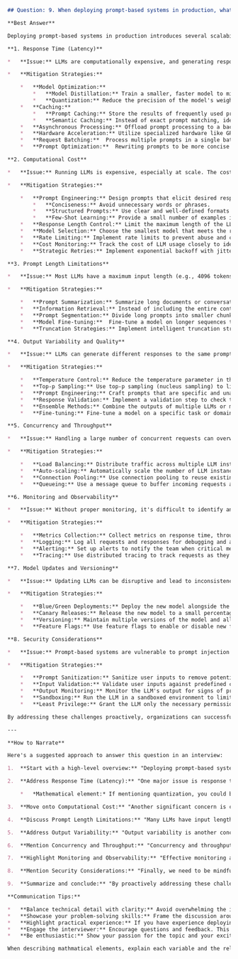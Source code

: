 ```markdown
## Question: 9. When deploying prompt-based systems in production, what scalability issues might arise, and how would you address them?

**Best Answer**

Deploying prompt-based systems in production introduces several scalability challenges. These challenges stem from the computational intensity of large language models (LLMs), the variable nature of user prompts, and the need to maintain consistent performance under increasing load. Here's a breakdown of potential issues and mitigation strategies:

**1. Response Time (Latency)**

*   **Issue:** LLMs are computationally expensive, and generating responses, especially for complex prompts, can take a significant amount of time. High latency leads to poor user experience and can limit the system's throughput.

*   **Mitigation Strategies:**

    *   **Model Optimization:**
        *   **Model Distillation:** Train a smaller, faster model to mimic the behavior of a larger, more accurate model. This reduces the computational burden per request.
        *   **Quantization:** Reduce the precision of the model's weights (e.g., from 32-bit floating point to 8-bit integer). This reduces memory footprint and can improve inference speed.
    *   **Caching:**
        *   **Prompt Caching:** Store the results of frequently used prompts.  A simple key-value cache, where the prompt serves as the key and the LLM response as the value, can significantly reduce latency for repetitive queries.  However, cache invalidation strategies (e.g., TTL-based) are essential.
        *   **Semantic Caching:** Instead of exact prompt matching, identify prompts with similar semantic meaning and reuse cached responses.  This requires embedding the prompts and using a similarity metric (e.g., cosine similarity) to find close matches. Semantic caching introduces additional complexity but can greatly improve cache hit rate.
    *   **Asynchronous Processing:** Offload prompt processing to a background queue.  Return an immediate response to the user (e.g., a "processing" message) and notify them when the final result is ready. This decouples the user's request from the LLM's processing time.
    *   **Hardware Acceleration:** Utilize specialized hardware like GPUs or TPUs to accelerate LLM inference.  These accelerators are designed for parallel processing and can significantly reduce response times.
    *   **Request Batching:**  Process multiple prompts in a single batch to take advantage of the parallel processing capabilities of GPUs/TPUs.  This amortizes the overhead of model loading and inference across multiple requests.
    *   **Prompt Optimization:**  Rewriting prompts to be more concise and focused can reduce the LLM's processing time.  Techniques like "chain-of-thought" prompting can improve accuracy but also increase latency, so careful optimization is necessary.

**2. Computational Cost**

*   **Issue:** Running LLMs is expensive, especially at scale. The cost is typically driven by the number of tokens processed (input + output).

*   **Mitigation Strategies:**

    *   **Prompt Engineering:** Design prompts that elicit desired responses with minimal token usage. Techniques include:
        *   **Conciseness:** Avoid unnecessary words or phrases.
        *   **Structured Prompts:** Use clear and well-defined formats to guide the LLM's response.
        *   **Few-Shot Learning:** Provide a small number of examples in the prompt to improve accuracy with shorter output lengths.
    *   **Response Length Control:** Limit the maximum length of the LLM's response. This can be enforced through parameters like `max_tokens` in the LLM API.
    *   **Model Selection:** Choose the smallest model that meets the required accuracy and performance criteria. Larger models are generally more expensive to run.
    *   **Rate Limiting:** Implement rate limits to prevent abuse and control costs.  This can be done on a per-user or per-IP address basis.
    *   **Cost Monitoring:** Track the cost of LLM usage closely to identify areas for optimization.  Tools provided by LLM providers (e.g., OpenAI's usage dashboard) can be helpful.
    *   **Strategic Retries:** Implement exponential backoff with jitter for retry attempts to avoid overwhelming the system during peak load. Define clear policies for handling failed requests and preventing infinite retry loops.

**3. Prompt Length Limitations**

*   **Issue:** Most LLMs have a maximum input length (e.g., 4096 tokens for GPT-3). Long prompts can be truncated, leading to loss of information and degraded performance.

*   **Mitigation Strategies:**

    *   **Prompt Summarization:** Summarize long documents or conversations before feeding them to the LLM. Techniques like extractive summarization (selecting existing sentences) or abstractive summarization (generating new sentences) can be used.
    *   **Information Retrieval:** Instead of including the entire context in the prompt, retrieve relevant information from a database or knowledge base and include only the retrieved snippets in the prompt.
    *   **Prompt Segmentation:** Divide long prompts into smaller chunks and process them sequentially. Combine the results to generate the final output. This approach requires careful design to ensure consistency and coherence across chunks.
    *   **Model Fine-tuning:**  Fine-tune a model on longer sequences to increase its maximum input length.  This requires a significant amount of training data and computational resources.
    *   **Truncation Strategies:** Implement intelligent truncation strategies that preserve the most important information in the prompt when it exceeds the maximum length.  For example, prioritize preserving the beginning and end of the prompt, as these often contain crucial instructions or context.

**4. Output Variability and Quality**

*   **Issue:** LLMs can generate different responses to the same prompt, especially with non-deterministic decoding strategies. This variability can be undesirable in production systems where consistency is important.

*   **Mitigation Strategies:**

    *   **Temperature Control:** Reduce the temperature parameter in the LLM API. A lower temperature makes the model more deterministic and reduces the variability of the output. A temperature of 0 will typically produce the most deterministic output, but it may also lead to less creative or insightful responses.
    *   **Top-p Sampling:** Use top-p sampling (nucleus sampling) to limit the set of tokens the model can choose from. This can improve the quality and consistency of the output.
    *   **Prompt Engineering:** Craft prompts that are specific and unambiguous to reduce the ambiguity in the LLM's response.
    *   **Response Validation:** Implement a validation step to check the LLM's response against predefined criteria. If the response fails validation, re-prompt the model or use a fallback mechanism.
    *   **Ensemble Methods:** Combine the outputs of multiple LLMs or multiple runs of the same LLM to reduce variability and improve accuracy.
    *   **Fine-tuning:** Fine-tune a model on a specific task or domain to improve the consistency and quality of its output. The more specific the training data, the less variability the model will produce.

**5. Concurrency and Throughput**

*   **Issue:** Handling a large number of concurrent requests can overwhelm the system, leading to increased latency and reduced throughput.

*   **Mitigation Strategies:**

    *   **Load Balancing:** Distribute traffic across multiple LLM instances to prevent any single instance from being overloaded.
    *   **Auto-scaling:** Automatically scale the number of LLM instances based on the current load. Cloud platforms like AWS, Azure, and GCP provide auto-scaling capabilities.
    *   **Connection Pooling:** Use connection pooling to reuse existing connections to the LLM service, reducing the overhead of establishing new connections for each request.
    *   **Queueing:** Use a message queue to buffer incoming requests and process them asynchronously. This can help to smooth out traffic spikes and prevent the system from being overwhelmed.

**6. Monitoring and Observability**

*   **Issue:** Without proper monitoring, it's difficult to identify and address scalability issues.

*   **Mitigation Strategies:**

    *   **Metrics Collection:** Collect metrics on response time, throughput, error rates, and resource utilization.
    *   **Logging:** Log all requests and responses for debugging and analysis.
    *   **Alerting:** Set up alerts to notify the team when critical metrics exceed predefined thresholds.
    *   **Tracing:** Use distributed tracing to track requests as they flow through the system.

**7. Model Updates and Versioning**

*   **Issue:** Updating LLMs can be disruptive and lead to inconsistencies if not managed properly.

*   **Mitigation Strategies:**

    *   **Blue/Green Deployments:** Deploy the new model alongside the old model and gradually shift traffic to the new model.
    *   **Canary Releases:** Release the new model to a small percentage of users to monitor its performance before rolling it out to everyone.
    *   **Versioning:** Maintain multiple versions of the model and allow users to specify which version they want to use.
    *   **Feature Flags:** Use feature flags to enable or disable new features without redeploying the model.

**8. Security Considerations**

*   **Issue:** Prompt-based systems are vulnerable to prompt injection attacks, where malicious users craft prompts that can manipulate the LLM's behavior.

*   **Mitigation Strategies:**

    *   **Prompt Sanitization:** Sanitize user inputs to remove potentially malicious code or commands.
    *   **Input Validation:** Validate user inputs against predefined criteria to prevent unexpected or harmful inputs.
    *   **Output Monitoring:** Monitor the LLM's output for signs of prompt injection attacks.
    *   **Sandboxing:** Run the LLM in a sandboxed environment to limit its access to system resources.
    *   **Least Privilege:** Grant the LLM only the necessary permissions to perform its tasks.

By addressing these challenges proactively, organizations can successfully deploy prompt-based systems in production and achieve the desired scalability, performance, and cost-effectiveness. The specific strategies employed will depend on the specific application, the characteristics of the LLM being used, and the available resources.

---

**How to Narrate**

Here's a suggested approach to answer this question in an interview:

1.  **Start with a high-level overview:** "Deploying prompt-based systems at scale presents several challenges related to response time, cost, prompt length limitations, output consistency, and security. These stem from the computational demands of LLMs and the dynamic nature of user inputs."

2.  **Address Response Time (Latency):** "One major issue is response time. LLMs can be slow, which impacts user experience. To mitigate this, we can use techniques like model distillation and quantization to reduce model size. Caching strategies, including both exact prompt caching and more advanced semantic caching, can also significantly reduce latency for frequent or similar queries. Asynchronous processing, hardware acceleration with GPUs/TPUs, and optimizing prompt structure are other vital methods."

    *   *Mathematical element:* If mentioning quantization, you could briefly touch on how it works, e.g., "Quantization involves mapping the original floating point values to a reduced set of discrete values. For example, we can use the following equation for linear quantization, $Q = round(\frac{R}{S} + Z)$, where R is real value, S is scaling factor, and Z is zero point. By reducing the number of bits needed to represent each weight, we can reduce memory and computational requirements". Explain that this reduces precision but can significantly increase speed.

3.  **Move onto Computational Cost:** "Another significant concern is cost. LLMs are expensive to run, especially considering the number of tokens processed.  We can employ prompt engineering techniques, such as creating concise prompts, structured prompts, and few-shot learning examples. Limiting the maximum response length and choosing a right-sized model are also important. Establishing rate limits and rigorous cost monitoring are crucial for managing expenses."

4.  **Discuss Prompt Length Limitations:** "Many LLMs have input length limits.  To address this, we can summarize the input, use information retrieval to only include relevant snippets in the prompt, or segment long prompts.  In certain cases, fine-tuning the model on longer sequences or using smarter truncation methods are also valid approaches."

5.  **Address Output Variability:** "Output variability is another concern, we want reliable, consistent results. Setting the temperature parameter to a lower value in the LLM APIs can make the output more predictable. Combining this with Top-p sampling or carefully engineering our prompts and validating the LLM output will lead to reduced variance."

6.  **Mention Concurrency and Throughput:** "Concurrency and throughput become key at scale. Using Load Balancing to distribute traffic across multiple LLM instances is necessary to avoid overwhelming single instances. Using connection pooling to reuse existing connections also helps to reduce overhead of re-establishing new connections."

7.  **Highlight Monitoring and Observability:** "Effective monitoring and observability are essential.  We need to track metrics like response time, error rates, and resource usage. Centralized Logging, Alerting systems and Tracing are key elements to building observable LLM based systems."

8.  **Mention Security Considerations:** "Finally, we need to be mindful of security vulnerabilities. Prompt injection attacks are a potential threat and need to be mitigated with input sanitization, validation, output monitoring, and sandboxing."

9.  **Summarize and conclude:** "By proactively addressing these challenges through a combination of architectural, engineering, and prompt-based techniques, we can deploy robust, scalable, and cost-effective prompt-based systems in production."

**Communication Tips:**

*   **Balance technical detail with clarity:** Avoid overwhelming the interviewer with excessive jargon. Explain complex concepts in a clear and concise manner.
*   **Showcase your problem-solving skills:** Frame the discussion around the problems that arise in production and the strategies you would use to solve them.
*   **Highlight practical experience:** If you have experience deploying prompt-based systems in production, share concrete examples of the challenges you faced and how you overcame them.
*   **Engage the interviewer:** Encourage questions and feedback. This shows that you are confident in your knowledge and willing to engage in a discussion.
*   **Be enthusiastic:** Show your passion for the topic and your excitement about the potential of prompt-based systems.

When describing mathmatical elements, explain each variable and the relationship between them without getting bogged down in too much detail. For example, if explaining the quantization equation, don't provide the theory behind quatization. It is more important to indicate how reducing the bits needed to represent each weight leads to reducing memory and computional requirments.
```